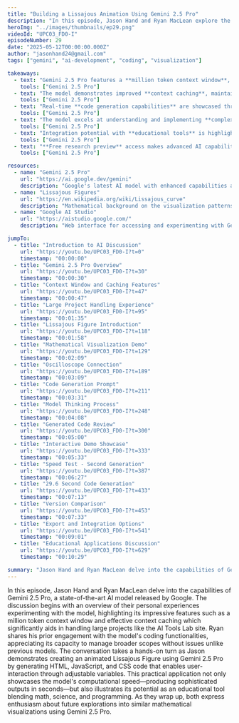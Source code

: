 ```yaml
---
title: "Building a Lissajous Animation Using Gemini 2.5 Pro"
description: "In this episode, Jason Hand and Ryan MacLean explore the capabilities of Gemini 2.5 Pro, demonstrating its impressive features through hands-on examples including creating interactive mathematical visualizations and discussing its enhanced context handling capabilities."
heroImg: "../images/thumbnails/ep29.png"
videoId: "UPC03_FD0-I"
episodeNumber: 29
date: "2025-05-12T00:00:00.000Z"
author: "jasonhand24@gmail.com"
tags: ["gemini", "ai-development", "coding", "visualization"]

takeaways:
  - text: "Gemini 2.5 Pro features a **million token context window**, enabling better handling of large projects without context loss."
    tools: ["Gemini 2.5 Pro"]
  - text: "The model demonstrates improved **context caching**, maintaining coherence across extended interactions and development sessions."
    tools: ["Gemini 2.5 Pro"]
  - text: "Real-time **code generation capabilities** are showcased through interactive mathematical visualizations created in under 30 seconds."
    tools: ["Gemini 2.5 Pro"]
  - text: "The model excels at understanding and implementing **complex mathematical concepts** like Lissajous figures with proper physics."
    tools: ["Gemini 2.5 Pro"]
  - text: "Integration potential with **educational tools** is highlighted through interactive demos that blend math, science, and programming."
    tools: ["Gemini 2.5 Pro"]
  - text: "**Free research preview** access makes advanced AI capabilities accessible for experimentation and learning."
    tools: ["Gemini 2.5 Pro"]

resources:
  - name: "Gemini 2.5 Pro"
    url: "https://ai.google.dev/gemini"
    description: "Google's latest AI model with enhanced capabilities and million token context window"
  - name: "Lissajous Figures"
    url: "https://en.wikipedia.org/wiki/Lissajous_curve"
    description: "Mathematical background on the visualization patterns demonstrated in the episode"
  - name: "Google AI Studio"
    url: "https://aistudio.google.com/"
    description: "Web interface for accessing and experimenting with Gemini models"

jumpTo:
  - title: "Introduction to AI Discussion"
    url: "https://youtu.be/UPC03_FD0-I?t=0"
    timestamp: "00:00:00"
  - title: "Gemini 2.5 Pro Overview"
    url: "https://youtu.be/UPC03_FD0-I?t=30"
    timestamp: "00:00:30"
  - title: "Context Window and Caching Features"
    url: "https://youtu.be/UPC03_FD0-I?t=47"
    timestamp: "00:00:47"
  - title: "Large Project Handling Experience"
    url: "https://youtu.be/UPC03_FD0-I?t=95"
    timestamp: "00:01:35"
  - title: "Lissajous Figure Introduction"
    url: "https://youtu.be/UPC03_FD0-I?t=118"
    timestamp: "00:01:58"
  - title: "Mathematical Visualization Demo"
    url: "https://youtu.be/UPC03_FD0-I?t=129"
    timestamp: "00:02:09"
  - title: "Oscilloscope Connection"
    url: "https://youtu.be/UPC03_FD0-I?t=189"
    timestamp: "00:03:09"
  - title: "Code Generation Prompt"
    url: "https://youtu.be/UPC03_FD0-I?t=211"
    timestamp: "00:03:31"
  - title: "Model Thinking Process"
    url: "https://youtu.be/UPC03_FD0-I?t=248"
    timestamp: "00:04:08"
  - title: "Generated Code Review"
    url: "https://youtu.be/UPC03_FD0-I?t=300"
    timestamp: "00:05:00"
  - title: "Interactive Demo Showcase"
    url: "https://youtu.be/UPC03_FD0-I?t=333"
    timestamp: "00:05:33"
  - title: "Speed Test - Second Generation"
    url: "https://youtu.be/UPC03_FD0-I?t=387"
    timestamp: "00:06:27"
  - title: "29.6 Second Code Generation"
    url: "https://youtu.be/UPC03_FD0-I?t=433"
    timestamp: "00:07:13"
  - title: "Version Comparison"
    url: "https://youtu.be/UPC03_FD0-I?t=453"
    timestamp: "00:07:33"
  - title: "Export and Integration Options"
    url: "https://youtu.be/UPC03_FD0-I?t=541"
    timestamp: "00:09:01"
  - title: "Educational Applications Discussion"
    url: "https://youtu.be/UPC03_FD0-I?t=629"
    timestamp: "00:10:29"

summary: "Jason Hand and Ryan MacLean delve into the capabilities of Gemini 2.5 Pro, a state-of-the-art AI model released by Google. The discussion begins with an overview of their personal experiences experimenting with the model, highlighting its impressive features such as a million token context window and effective context caching which significantly aids in handling large projects like the AI Tools Lab site. The conversation takes a hands-on turn as Jason demonstrates creating an animated Lissajous Figure using Gemini 2.5 Pro by generating HTML, JavaScript, and CSS code that enables user-interaction through adjustable variables."
---
```


In this episode, Jason Hand and Ryan MacLean delve into the capabilities of Gemini 2.5 Pro, a state-of-the-art AI model released by Google. The discussion begins with an overview of their personal experiences experimenting with the model, highlighting its impressive features such as a million token context window and effective context caching which significantly aids in handling large projects like the AI Tools Lab site. Ryan shares his prior engagement with the model's coding functionalities, appreciating its capacity to manage broader scopes without issues unlike previous models. The conversation takes a hands-on turn as Jason demonstrates creating an animated Lissajous Figure using Gemini 2.5 Pro by generating HTML, JavaScript, and CSS code that enables user-interaction through adjustable variables. This practical application not only showcases the model's computational speed—producing sophisticated outputs in seconds—but also illustrates its potential as an educational tool blending math, science, and programming. As they wrap up, both express enthusiasm about future explorations into similar mathematical visualizations using Gemini 2.5 Pro.